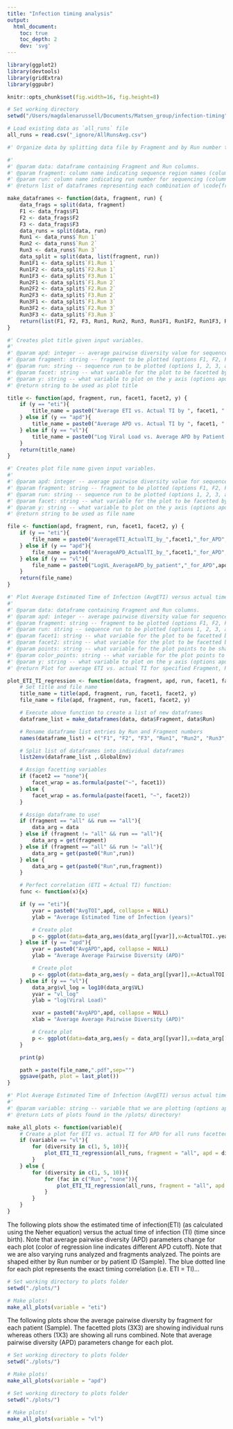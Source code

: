 ```yaml
---
title: "Infection timing analysis"
output:
  html_document:
    toc: true
    toc_depth: 2
    dev: 'svg'
---
```


```r
library(ggplot2)
library(devtools)
library(gridExtra)
library(ggpubr)

knitr::opts_chunk$set(fig.width=16, fig.height=8)

```

```r
# Set working directory
setwd("/Users/magdalenarussell/Documents/Matsen_group/infection-timing")

# Load existing data as `all_runs` file
all_runs = read.csv("_ignore/AllRunsAvg.csv")
```

```r
#' Organize data by splitting data file by Fragment and by Run number then create new dataframes representing each run for each fragment.

#' 
#' @param data: dataframe containing Fragment and Run columns.
#' @param fragment: column name indicating sequence region names (column entry options are F1, F2, F3).
#' @param run: column name indicating run number for sequencing (column entry options are `Run 1`, `Run 2`, `Run 3`).
#' @return list of dataframes representing each combination of \code{fragment} and \code{run} variables.

make_dataframes <- function(data, fragment, run) {
    data_frags = split(data, fragment)
    F1 <- data_frags$F1
    F2 <- data_frags$F2
    F3 <- data_frags$F3
    data_runs = split(data, run)
    Run1 <- data_runs$`Run 1`
    Run2 <- data_runs$`Run 2`
    Run3 <- data_runs$`Run 3`
    data_split = split(data, list(fragment, run))
    Run1F1 <- data_split$`F1.Run 1`
    Run1F2 <- data_split$`F2.Run 1`
    Run1F3 <- data_split$`F3.Run 1`
    Run2F1 <- data_split$`F1.Run 2`
    Run2F2 <- data_split$`F2.Run 2`
    Run2F3 <- data_split$`F3.Run 2`
    Run3F1 <- data_split$`F1.Run 3`
    Run3F2 <- data_split$`F2.Run 3`
    Run3F3 <- data_split$`F3.Run 3`
    return(list(F1, F2, F3, Run1, Run2, Run3, Run1F1, Run1F2, Run1F3, Run2F1, Run2F2, Run2F3, Run3F1, Run3F2, Run3F3))
}
```

```r
#' Creates plot title given input variables.
#' 
#' @param apd: integer -- average pairwise diversity value for sequences filtered various ways (options 1, 5, 10)
#' @param fragment: string -- fragment to be plotted (options F1, F2, F3, all)
#' @param run: string -- sequence run to be plotted (options 1, 2, 3, all)
#' @param facet: string -- what variable for the plot to be facetted by (options  Fragment or Run)
#' @param y: string -- what variable to plot on the y axis (options apd or eti)
#' @return string to be used as plot title

title <- function(apd, fragment, run, facet1, facet2, y) {
    if (y == "eti"){
        title_name = paste0("Average ETI vs. Actual TI by ", facet1, " for APD-",apd, ", Fragment-", fragment, ", and Run-", run)
    } else if (y == "apd"){
        title_name = paste0("Average APD vs. Actual TI by ", facet1, " for APD-",apd, ", Fragment-", fragment, ", and Run-", run)
    } else if (y == "vl"){
        title_name = paste0("Log Viral Load vs. Average APD by Patient for APD-",apd) 
    }   
    return(title_name)
}
```


```r
#' Creates plot file name given input variables. 
#' 
#' @param apd: integer -- average pairwise diversity value for sequences filtered various ways (options 1, 5, 10)
#' @param fragment: string -- fragment to be plotted (options F1, F2, F3, all)
#' @param run: string -- sequence run to be plotted (options 1, 2, 3, all)
#' @param facet: string -- what variable for the plot to be facetted by (options  Fragment or Run)
#' @param y: string -- what variable to plot on the y axis (options apd or eti or vl)
#' @return string to be used as file name

file <- function(apd, fragment, run, facet1, facet2, y) {
    if (y == "eti"){
        file_name = paste0("AverageETI_ActualTI_by_",facet1,"_for_APD",apd, "_Fragment", fragment, "_Run", run)
    } else if (y == "apd"){
        file_name = paste0("AverageAPD_ActualTI_by_",facet1,"_for_APD",apd, "_Fragment", fragment, "_Run", run)
    } else if (y == "vl"){
        file_name = paste0("LogVL_AverageAPD_by_patient","_for_APD",apd) 
    }      
    return(file_name)
}
```

```r
#' Plot Average Estimated Time of Infection (AvgETI) versus actual time of infection by fragment for each APD category.
#' 
#' @param data: dataframe containing Fragment and Run columns.
#' @param apd: integer -- average pairwise diversity value for sequences filtered various ways (options 1, 5, 10)
#' @param fragment: string -- fragment to be plotted (options F1, F2, F3, all)
#' @param run: string -- sequence run to be plotted (options 1, 2, 3, all)
#' @param facet1: string -- what variable for the plot to be facetted by (options  Fragment or Run)
#' @param facet2: string -- what variable for the plot to be facetted by (options  Fragment or Run or none)
#' @param points: string -- what variable for the plot points to be shaped by (options Fragment or Run or Sample)
#' @param color_points: string -- what variable for the plot points to be shaped by (options Fragment or Run or Sample)
#' @param y: string -- what variable to plot on the y axis (options apd or eti)
#' @return Plot for average ETI vs. actual TI for specified Fragment, Run, APD, and facet

plot_ETI_TI_regression <- function(data, fragment, apd, run, facet1, facet2, points, color_points, y) {
    # Set title and file name 
    title_name = title(apd, fragment, run, facet1, facet2, y)
    file_name = file(apd, fragment, run, facet1, facet2, y)

    # Execute above function to create a list of new dataframes
    dataframe_list = make_dataframes(data, data$Fragment, data$Run)

    # Rename dataframe list entries by Run and Fragment numbers
    names(dataframe_list) = c("F1", "F2", "F3", "Run1", "Run2", "Run3", "Run1F1", "Run1F2", "Run1F3", "Run2F1",  "Run2F2", "Run2F3", "Run3F1", "Run3F2", "Run3F3")

    # Split list of dataframes into individual dataframes
    list2env(dataframe_list ,.GlobalEnv)

    # Assign facetting variables
    if (facet2 == "none"){
        facet_wrap = as.formula(paste("~", facet1))
    } else {
        facet_wrap = as.formula(paste(facet1, "~", facet2))
    }

    # Assign dataframe to use!
    if (fragment == "all" && run == "all"){
        data_arg = data
    } else if (fragment != "all" && run == "all"){
        data_arg = get(fragment)
    } else if (fragment == "all" && run != "all"){
        data_arg = get(paste0("Run",run))
    } else {
        data_arg = get(paste0("Run",run,fragment))
    }

    # Perfect correlation (ETI = Actual TI) function: 
    func <- function(x){x}

    if (y == "eti"){
        yvar = paste0("AvgTOI",apd, collapse = NULL)
        ylab = "Average Estimated Time of Infection (years)"

        # Create plot
        p <- ggplot(data=data_arg,aes(data_arg[[yvar]],x=ActualTOI..year.))+geom_point(aes(shape=get(paste(points)), color=get(paste(color_points))), size = 2) + stat_smooth(method="lm", se=TRUE, color= apd, fill= apd) + labs(x="Actual Time of Infection (years)", y=paste(ylab))+ xlim(0,2) + ylim(0,6) + facet_wrap(facet_wrap) + ggtitle(title_name) + stat_regline_equation(label.x = 0, label.y = 5, size = 5) + labs(shape = points, color = color_points) + stat_function(fun = func, color = "blue", linetype="dashed", size=1) + theme_bw() + theme(text = element_text(size = 18)) 
    } else if (y == "apd"){
        yvar = paste0("AvgAPD",apd, collapse = NULL)
        ylab = "Average Average Pairwise Diversity (APD)"

        # Create plot
        p <- ggplot(data=data_arg,aes(y = data_arg[[yvar]],x=ActualTOI..year., color= get(paste(color_points)))) + geom_point(aes(color=get(paste(color_points))), size = 2)  + geom_smooth(se = FALSE, method = "lm")+ labs(x="Actual Time of Infection (years)", y=paste(ylab)) + facet_wrap(facet_wrap) + ggtitle(title_name) + labs(color = color_points) + theme_bw() + theme(text = element_text(size = 18)) 
    } else if (y == "vl"){
        data_arg$vl_log = log10(data_arg$VL)
        yvar = "vl_log"
        ylab = "log(Viral Load)"

        xvar = paste0("AvgAPD",apd, collapse = NULL)
        xlab = "Average Average Pairwise Diversity (APD)"

        # Create plot
        p <- ggplot(data=data_arg,aes(y = data_arg[[yvar]],x=data_arg[[xvar]], color = get(paste(color_points)), group = get(paste(color_points)))) + geom_point(aes(color=get(paste(color_points))), size = 2)+ facet_wrap(facet_wrap)+ geom_smooth(se = FALSE, method = "lm") + labs(x=paste(xlab), y=paste(ylab)) + ggtitle(title_name) + labs(color = color_points) + theme_bw() + theme(text = element_text(size = 18)) 
    }

    print(p)

    path = paste(file_name,".pdf",sep="")
    ggsave(path, plot = last_plot())
}
```


```r
#' Plot Average Estimated Time of Infection (AvgETI) versus actual time of infection for all fragment and run combinations for each APD status. The shape of the plot points are by patient ID (Sample) or by Run.
#' 
#' @param variable: string -- variable that we are plotting (options apd, eti)
#' @return Lots of plots found in the /plots/ directory!

make_all_plots <- function(variable){
    # Create a plot for ETI vs. actual TI for APD for all runs facetted by fragment
    if (variable == "vl"){
        for (diversity in c(1, 5, 10)){
            plot_ETI_TI_regression(all_runs, fragment = "all", apd = diversity, run = "all", facet1 = "Fragment", facet2 = "none",points="none", color_point = "Sample", y = paste(variable))
        }
    } else {
        for (diversity in c(1, 5, 10)){
            for (fac in c("Run", "none")){
                plot_ETI_TI_regression(all_runs, fragment = "all", apd = diversity, run = "all", facet1 = "Fragment", facet2 = fac, points  ="Run",  color_point = "Sample", y = paste(variable))
            }
        }
    }
}
```
The following plots show the estimated time of infection(ETI) (as calculated using the Neher equation) versus the actual time of infection (TI) (time since birth). Note that average pairwise diversity (APD) parameters change for each plot (color of regression line indicates different APD cutoff). Note that we are also varying runs analyzed and fragments analyzed. The points are shaped either by Run number or by patient ID (Sample). The blue dotted line for each plot represents the exact timing correlation (i.e. ETI = TI)...

```r
# Set working directory to plots folder
setwd("./plots/")

# Make plots!
make_all_plots(variable = "eti")
```
The following plots show the average pairwise diversity by fragment for each patient (Sample). The facetted plots (3X3) are showing individual runs whereas others (1X3) are showing all runs combined. Note that average pairwise diversity (APD) parameters change for each plot.

```r
# Set working directory to plots folder
setwd("./plots/")

# Make plots!
make_all_plots(variable = "apd")
```

```r
# Set working directory to plots folder
setwd("./plots/")

# Make plots!
make_all_plots(variable = "vl")
```

